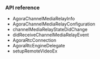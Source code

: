 <PlatformWrapper platform="macos">


### API reference

* <Link to= "{{global.API_REF_MACOS_ROOT}}/rtc_api_data_type.html#class_channelmediainfo">AgoraChannelMediaRelayInfo</Link>
* <Link to= "{{global.API_REF_MACOS_ROOT}}/rtc_api_data_type.html#class_channelmediarelayconfiguration">AgoraChannelMediaRelayConfiguration</Link>
* <Link to= "{{global.API_REF_MACOS_ROOT}}/class_irtcengineeventhandler.html#callback_onchannelmediarelaystatechanged">channelMediaRelayStateDidChange</Link>
* <Link to= "{{global.API_REF_MACOS_ROOT}}/class_irtcengineeventhandler.html#callback_onchannelmediarelayevent">didReceiveChannelMediaRelayEvent</Link>
* <Link to= "{{global.API_REF_MACOS_ROOT}}/rtc_api_data_type.html#class_rtcconnection">AgoraRtcConnection</Link>
* <Link to= "{{global.API_REF_MACOS_ROOT}}/class_irtcengineeventhandler.html#class_irtcengineeventhandler">AgoraRtcEngineDelegate</Link>
* <Link to= "{{global.API_REF_MACOS_ROOT}}/class_irtcengineex.html#api_setupremotevideoex">setupRemoteVideoEx</Link>

</PlatformWrapper>
